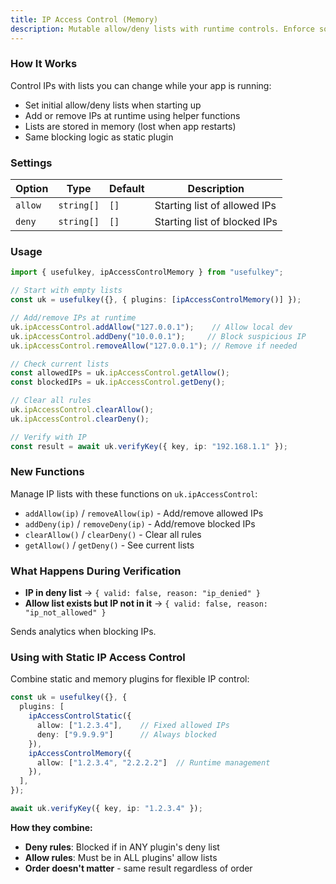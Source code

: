 ```yaml
---
title: IP Access Control (Memory)
description: Mutable allow/deny lists with runtime controls. Enforce source IP checks and manage lists at runtime.
---
```


### How It Works

Control IPs with lists you can change while your app is running:

- Set initial allow/deny lists when starting up
- Add or remove IPs at runtime using helper functions
- Lists are stored in memory (lost when app restarts)
- Same blocking logic as static plugin

### Settings

| Option | Type | Default | Description |
| --- | --- | --- | --- |
| `allow` | `string[]` | `[]` | Starting list of allowed IPs |
| `deny` | `string[]` | `[]` | Starting list of blocked IPs |

### Usage

```ts
import { usefulkey, ipAccessControlMemory } from "usefulkey";

// Start with empty lists
const uk = usefulkey({}, { plugins: [ipAccessControlMemory()] });

// Add/remove IPs at runtime
uk.ipAccessControl.addAllow("127.0.0.1");    // Allow local dev
uk.ipAccessControl.addDeny("10.0.0.1");     // Block suspicious IP
uk.ipAccessControl.removeAllow("127.0.0.1"); // Remove if needed

// Check current lists
const allowedIPs = uk.ipAccessControl.getAllow();
const blockedIPs = uk.ipAccessControl.getDeny();

// Clear all rules
uk.ipAccessControl.clearAllow();
uk.ipAccessControl.clearDeny();

// Verify with IP
const result = await uk.verifyKey({ key, ip: "192.168.1.1" });
```

### New Functions

Manage IP lists with these functions on `uk.ipAccessControl`:

- `addAllow(ip)` / `removeAllow(ip)` - Add/remove allowed IPs
- `addDeny(ip)` / `removeDeny(ip)` - Add/remove blocked IPs
- `clearAllow()` / `clearDeny()` - Clear all rules
- `getAllow()` / `getDeny()` - See current lists

### What Happens During Verification

- **IP in deny list** → `{ valid: false, reason: "ip_denied" }`
- **Allow list exists but IP not in it** → `{ valid: false, reason: "ip_not_allowed" }`

Sends analytics when blocking IPs.

### Using with Static IP Access Control

Combine static and memory plugins for flexible IP control:

```ts
const uk = usefulkey({}, {
  plugins: [
    ipAccessControlStatic({
      allow: ["1.2.3.4"],    // Fixed allowed IPs
      deny: ["9.9.9.9"]      // Always blocked
    }),
    ipAccessControlMemory({
      allow: ["1.2.3.4", "2.2.2.2"]  // Runtime management
    }),
  ],
});

await uk.verifyKey({ key, ip: "1.2.3.4" });
```

**How they combine:**
- **Deny rules**: Blocked if in ANY plugin's deny list
- **Allow rules**: Must be in ALL plugins' allow lists
- **Order doesn't matter** - same result regardless of order
